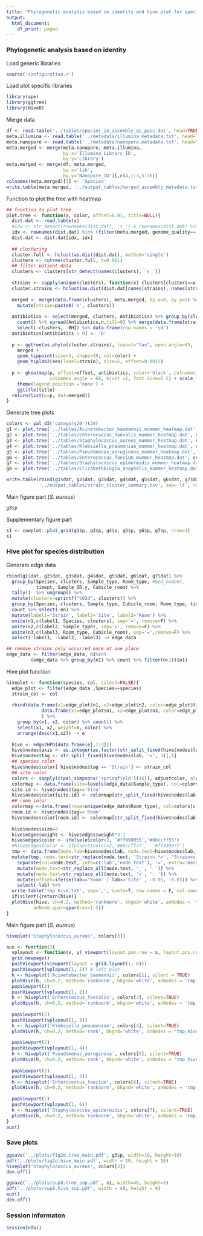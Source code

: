 ```yaml
---
title: "Phylogenetic analysis based on identity and hive plot for species distribution"
output:
  html_document:
    df_print: paged
---
```


### Phylogenetic analysis based on identity

Load generic libraries
```r
source('configuration.r')
```

Load plot specific libraries
```r
library(ape)
library(ggtree)
library(HiveR)
```

Merge data
```r
df <- read.table('../tables/species_in_assembly_qc_pass.dat', head=TRUE, stringsAsFactors = FALSE, comment.char = '!')
meta.illumina <- read.table('../metadata/illumina_metadata.txt', head=TRUE)[,-2]
meta.nanopore <- read.table('../metadata/nanopore.metadata.txt', head=TRUE, sep='\t', strip.white = TRUE)
meta.merged <- merge(meta.nanopore, meta.illumina,
                     by.x='Illumina_Library_ID',
                     by.y='Library')
meta.merged <- merge(df, meta.merged,
                     by.x='lib',
                     by.y='Nanopore_ID')[,c(4,1:3,5:18)]
colnames(meta.merged)[3] <- 'Species'
write.table(meta.merged, '../output_tables/merged_assembly_metadata.tsv', quote=F, row.names = F, col.names = T, sep='\t')
```


Function to plot the tree with heatmap
```r
## function to plot tree
plot.tree <- function(x, color, offset=0.01, title=NULL){
  dist.dat <- read.table(x)
  #idx <- str_detect(rownames(dist.dat), 's_') & rownames(dist.dat) %in% meta.merged[,1]
  idx <- rownames(dist.dat) %in% (filter(meta.merged, genome_quality=='HIGH_QUAL'))$genomeID ## High quality genomes
  dist.dat <- dist.dat[idx, idx]
  
  ## clustering
  cluster.full <- hclust(as.dist(dist.dat), method='single')
  clusters <- cutree(cluster.full, h=0.001)
  ## filter patient data
  clusters <- clusters[str_detect(names(clusters), 's_')]
  
  strains <- sapply(unique(clusters), function(x) clusters[clusters==x][1])
  cluster.strains <- hclust(as.dist(dist.dat[names(strains), names(strains)]), method='single')
  
  merged <- merge(data.frame(clusters), meta.merged, by.x=0, by.y=1) %>%  
    mutate(strain=paste0('s', clusters))
  
  antibiotics <- select(merged, clusters, Antibiotics) %>% group_by(clusters, Antibiotics) %>% 
    count() %>% spread(Antibiotics,n,fill=0) %>% merge(data.frame(strains, id=names(strains)), by.x=1, by.y=1) %>% 
    select(-clusters, -BHI) %>% data.frame(row.names = 'id')
  antibiotics[antibiotics > 0] <- 'D'
  
  p <- ggtree(as.phylo(cluster.strains), layout="fan", open.angle=45, lwd=1.5) %<+%
    merged + 
    geom_tippoint(size=3, shape=19, col=color) +
    geom_tiplab2(aes(label=strain), size=5, offset=0.0015)
  
  p <- gheatmap(p, offset=offset, antibiotics, color='black', colnames_offset_y = 0.3,##colnames_offset_x=10,
                colnames_angle = 60, hjust =1, font.size=6.5) + scale_fill_manual(values=c('white', color)) + 
    theme(legend.position ='none') + 
    ggtitle(title)
  return(list(p=p, dat=merged))
}
```

Generate tree plots
```r
colors <- pal_d3('category20')(20)
g1 <- plot.tree('../tables/Acinetobacter_baumannii_mummer_heatmap.dat', colors[1], 0.007, 'Acinetobacter baumannii')
g2 <- plot.tree('../tables/Enterococcus_faecalis_mummer_heatmap.dat', colors[2], 0.005, 'Enterococcus faecalis')
g3 <- plot.tree('../tables/Staphylococcus_aureus_mummer_heatmap.dat', colors[3], 0.005, 'Staphylococcus aureus')
g4 <- plot.tree('../tables/Klebsiella_pneumoniae_mummer_heatmap.dat', colors[4], 0.006, 'Klebsiella pneumoniae')
g5 <- plot.tree('../tables/Pseudomonas_aeruginosa_mummer_heatmap.dat', colors[5], 0.004, 'Pseudomonas aeruginosa')
g6 <- plot.tree('../tables/Enterococcus_faecium_mummer_heatmap.dat', colors[6], 0.0055, 'Enterococcus faecium')
g7 <- plot.tree('../tables/Staphylococcus_epidermidis_mummer_heatmap.dat', colors[7], 0.004, 'Staphylococcus epidermidis')
g8 <- plot.tree('../tables/Elizabethkingia_anophelis_mummer_heatmap.dat', colors[8], 0.004, 'Elizabethkingia anophelis')

write.table(rbind(g1$dat, g2$dat, g3$dat, g4$dat, g5$dat, g6$dat, g7$dat, g8$dat), 
            '../output_tables/strain_cluster_summary.tsv', sep='\t', row.names = F, col.names = T, quote=F)
```

Main figure part (*S. aureus*)

```r
g3$p
```

Supplementary figure part
```r
s1 <- cowplot::plot_grid(g1$p, g2$p, g4$p, g5$p, g6$p, g7$p, nrow=1)
s1
```


### Hive plot for species distribution

Generate edge data
```r
rbind(g1$dat, g2$dat, g3$dat, g4$dat, g5$dat, g6$dat, g7$dat) %>%
  group_by(Species, clusters, Sample_type, Room_type, #bed_number,
           timept, Sample_ID.y, Cubicle_room) %>%
  tally()  %>% ungroup() %>% 
  mutate(clusters=sprintf("%02d", clusters)) %>% 
  group_by(Species, clusters, Sample_type, Cubicle_room, Room_type, timept) %>% 
  count %>% select(-nn) %>% 
  mutate(label1='Strain', label2='Site', label3='Room') %>% 
  unite(n1,c(label1, Species, clusters), sep='=', remove=F) %>% 
  unite(n2,c(label2, Sample_type), sep='=', remove=F) %>% 
  unite(n3,c(label3, Room_type, Cubicle_room), sep='=',remove=F) %>% 
  select(-label1, -label2, -label3) -> edge_data

## remove strains only occurred once at one place
edge_data <- filter(edge_data, n1%in% 
         (edge_data %>% group_by(n1) %>% count %>% filter(n>1))$n1)
```

Hive plot function
```r
hiveplot <- function(species, col, silent=FALSE){ 
  edge_plot <- filter(edge_data ,Species==species)
  strain_col <- col
  
  rbind(data.frame(x1=edge_plot$n1, x2=edge_plot$n2, color=edge_plot$timept) ,
             data.frame(x1=edge_plot$n1, x2=edge_plot$n3, color=edge_plot$timept)
             ) %>% 
    group_by(x1, x2, color) %>% count() %>% 
    select(x1, x2, weight=n, color) %>% 
    arrange(desc(x1,x2)) -> e
  
  hive <- edge2HPD(data.frame(e[,1:3]))
  hive$nodes$axis <- as.integer(as.factor(str_split_fixed(hive$nodes$lab, '=', 2)[,1]))
  hive$nodes$tag <- str_split_fixed(hive$nodes$lab, '=', 3)[,1] 
  ## species color
  hive$nodes$color[ hive$nodes$tag == 'Strain'] <- strain_col
  ## site color
  colors <- sapply(c(pal_simpsons('springfield')(16)), adjustcolor, alpha.f=0.9)
  colormap <- data.frame(site=levels(edge_data$Sample_type), col=colors[1:9], row.names = 1, stringsAsFactors = F)
  site.id <- hive$nodes$tag=='Site'
  hive$nodes$color[site.id] <- colormap[str_split_fixed(hive$nodes$lab, '=', 2)[site.id, 2], ]
  ## room color
  colormap <-data.frame(room=unique(edge_data$Room_type), col=colors[c(13,15,16)], row.names = 1, stringsAsFactors = F)
  room.id <- hive$nodes$tag=='Room'
  hive$nodes$color[room.id] <- colormap[str_split_fixed(hive$nodes$lab[room.id], '=', 3)[,2], ]
  
  hive$nodes$size=2
  hive$edges$weight <- hive$edges$weight*3-1
  hive$edges$color <- ifelse(e$color<2, '#ff990055','#66ccff55')
  #hive$edges$color <- ifelse(e$color<2,'#66ccff77',  '#ff330077')
  tmp <- data.frame(node.lab=hive$nodes$lab, node.text=hive$nodes$lab, angle=0, radius=0, offset=0, hjust=1, vjust=0.5)
  mutate(tmp, node.text=str_replace(node.text, 'Strain=.*=', 'Strain=s')) %>% 
    separate(col=node.text, into=c('lab','node.text'), '=', extra='merge') %>% 
    mutate(node.text=str_replace_all(node.text, '_', ' ')) %>% 
    mutate(node.text=str_replace_all(node.text, '=', ': ')) %>% 
    mutate(offset=ifelse(lab=='Room' | lab=='Site' , -0.05, -0.03)) %>% 
    select(-lab) %>% 
  write.table('tmp_hive.txt', sep=',', quote=T, row.names = F, col.names = T)
  if(silent){return(hive)}
  plotHive(hive, ch=0.2, method='ranknorm', bkgnd='white', anNodes = 'tmp_hive.txt',
          anNode.gpar=gpar(cex=1.5))
}
```

Main figure part (*S. aureus*)
```r
hiveplot('Staphylococcus_aureus', colors[3])
```



```r
aux <- function(){
  vplayout <- function(x, y) viewport(layout.pos.row = x, layout.pos.col = y)
  grid.newpage()
  pushViewport(viewport(layout = grid.layout(1, 6)))
  pushViewport(vplayout(1, 1)) # left plot
  h <- hiveplot('Acinetobacter_baumannii', colors[1], silent = TRUE)
  plotHive(h, ch=0.2, method='ranknorm', bkgnd='white', anNodes = 'tmp_hive.txt', np=FALSE,anNode.gpar=gpar(cex=1.5))
  popViewport(2)
  pushViewport(vplayout(1, 2))
  h <- hiveplot('Enterococcus_faecalis', colors[2], silent=TRUE)
  plotHive(h, ch=0.2, method='ranknorm', bkgnd='white', anNodes = 'tmp_hive.txt', np=FALSE,anNode.gpar=gpar(cex=1.5))
  
  popViewport(2)
  pushViewport(vplayout(1, 3))
  h <- hiveplot('Klebsiella_pneumoniae', colors[4], silent=TRUE)
  plotHive(h, ch=0.2, method='rank', bkgnd='white', anNodes = 'tmp_hive.txt', np=FALSE,anNode.gpar=gpar(cex=1.5))
  
  popViewport(2)
  pushViewport(vplayout(1, 4))
  h <- hiveplot('Pseudomonas_aeruginosa', colors[5], silent=TRUE)
  plotHive(h, ch=0.2, method='rank', bkgnd='white', anNodes = 'tmp_hive.txt', np=FALSE,anNode.gpar=gpar(cex=1.5))
  
  popViewport(2)
  pushViewport(vplayout(1, 5))
  h <- hiveplot('Enterococcus_faecium', colors[6], silent=TRUE)
  plotHive(h, ch=0.2, method='ranknorm', bkgnd='white', anNodes = 'tmp_hive.txt', np=FALSE,anNode.gpar=gpar(cex=1.5))
  
  popViewport(2)
  pushViewport(vplayout(1, 6))
  h <- hiveplot('Staphylococcus_epidermidis', colors[7], silent=TRUE)
  plotHive(h, ch=0.2, method='ranknorm', bkgnd='white', anNodes = 'tmp_hive.txt', np=FALSE,anNode.gpar=gpar(cex=1.5))
}
aux()
```


### Save plots
```r
ggsave('../plots/fig2d.tree_main.pdf', g3$p, width=10, height=10)
pdf('../plots/fig2d.hive_main.pdf', width = 10, height = 10)
hiveplot('Staphylococcus_aureus', colors[3])
dev.off()

ggsave('../plots/sup8.tree_sup.pdf', s1, width=48, height=9)
pdf('../plots/sup8.hive_sup.pdf', width = 48, height = 9)
aux()
dev.off()
```

### Session informaton
```r
sessionInfo()
```


